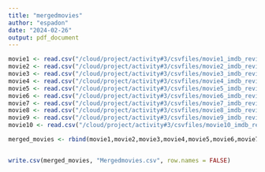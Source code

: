 ```yaml
---
title: "mergedmovies"
author: "espadon"
date: "2024-02-26"
output: pdf_document
---
```


``` r
movie1 <- read.csv("/cloud/project/activity#3/csvfiles/movie1_imdb_reviews.csv")
movie2 <- read.csv("/cloud/project/activity#3/csvfiles/movie2_imdb_reviews.csv")
movie3 <- read.csv("/cloud/project/activity#3/csvfiles/movie3_imdb_reviews.csv")
movie4 <- read.csv("/cloud/project/activity#3/csvfiles/movie4_imdb_reviews.csv")
movie5 <- read.csv("/cloud/project/activity#3/csvfiles/movie5_imdb_reviews.csv")
movie6 <- read.csv("/cloud/project/activity#3/csvfiles/movie6_imdb_reviews.csv")
movie7 <- read.csv("/cloud/project/activity#3/csvfiles/movie7_imdb_reviews.csv")
movie8 <- read.csv("/cloud/project/activity#3/csvfiles/movie8_imdb_reviews.csv")
movie9 <- read.csv("/cloud/project/activity#3/csvfiles/movie9_imdb_reviews.csv")
movie10 <- read.csv("/cloud/project/activity#3/csvfiles/movie10_imdb_reviews.csv")

merged_movies <- rbind(movie1,movie2,movie3,movie4,movie5,movie6,movie7,movie8,movie9,movie10)


write.csv(merged_movies, "Mergedmovies.csv", row.names = FALSE)
```
